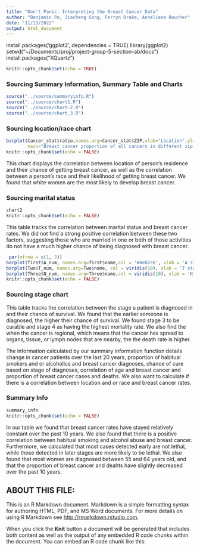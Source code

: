 ```yaml
---
title: "Don't Panic: Interpreting the Breast Cancer Data"
author: "Benjamin Po, Jiacheng Gong, Ferryn Drake, Anneliese Boucher"
date: "11/13/2022"
output: html_document
---
```




install.packages('ggplot2', dependencies = TRUE)
library(ggplot2)
setwd("~/Documents/proj/project-group-5-section-ab/docs")
install.packages("XQuartz")
```r
knitr::opts_chunk$set(echo = TRUE)
```

### Sourcing Summary Information, Summary Table and Charts
```r
source("../source/summaryinfo.R")
source("../source/chart1.R")
source("../source/chart-2.R")
source("../source/chart_3.R")
```


### Sourcing location/race chart
```r
barplot(Cancer_stat$ratio,names.arg=Cancer_stat$ZIP,xlab="Location",ylab="Breast_cancer_ratio",col=viridis(10),
        main="Breast cancer proportion of all cancers in different zip codes",border="red")
knitr::opts_chunk$set(echo = FALSE)
```

This chart displays the correlation between location of person's residence and their chance
of getting breast cancer, as well as the correlation between a person's race and their 
likelihood of getting breast cancer. We found that white women are the most likely to
develop breast cancer.


### Sourcing marital status
```r
chart2
knitr::opts_chunk$set(echo = FALSE)
```

This table tracks the correlation between marital status and breast cancer
rates. We did not find a strong positive correlation between these two factors, suggesting 
those who are married in one or both of those activities do not have a much higher chance of 
being diagnosed with breast cancer.

```r
 par(mfrow = c(1, 3))
barplot(first$A_num, names.arg=first$name,col = '#8e82c6', xlab = 'A stage' , ylab = 'death counts')
barplot(Two$T_num, names.arg=Two$name, col = viridis(10), xlab = 'T stage' , ylab = 'death counts')
barplot(Three$N_num, names.arg=Three$name,col = viridis(10), xlab = 'N stage' , ylab = 'death counts')
knitr::opts_chunk$set(echo = FALSE)
```


### Sourcing stage chart
This table tracks the correlation between the stage a patient is diagnosed in and
their chance of survival. We found that the earlier someone is diagnosed, the higher
their chance of survival. We found stage 3 to be curable and stage 4 as having 
the highest mortality rate. We also find the when the cancer is regional, which means that the cancer has spread to organs, tissue, or lymph nodes that are nearby, the the death rate is higher.  

The information calculated by our summary information function details change
in cancer patients over the last 20 years, proportion of habitual smokers and or
alcoholics and breast cancer diagnoses, chance of cure based on stage of diagnoses,
correlation of age and breast cancer and proportion of breast cancer cases and deaths.
We also want to calculate if there is a correlation between location and or race
and breast cancer rates.


### Summary Info
```r
summary_info
knitr::opts_chunk$set(echo = FALSE)
```

In our table we found that breast cancer rates have stayed relatively constant over the
past 10 years. We also found that there is a positive correlation between habitual smoking
and alcohol abuse and breast cancer. Furthermore, we calculated that most cases detected early
are not lethal, while those detected in later stages are more likely to be lethal. We also found
that most women are diagnosed between 55 and 64 years old, and that the proportion of breast
cancer and deahts have slightly decreased over the past 10 years.

## ABOUT THIS FILE: 

This is an R Markdown document. Markdown is a simple formatting syntax for authoring HTML, PDF, and MS Word documents. For more details on using R Markdown see <http://rmarkdown.rstudio.com>.

When you click the **Knit** button a document will be generated that includes both content as well as the output of any embedded R code chunks within the document. You can embed an R code chunk like this:


